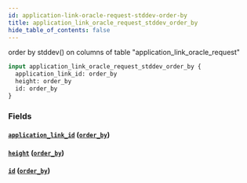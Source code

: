 ```yaml
---
id: application-link-oracle-request-stddev-order-by
title: application_link_oracle_request_stddev_order_by
hide_table_of_contents: false
---
```


order by stddev() on columns of table "application_link_oracle_request"

```graphql
input application_link_oracle_request_stddev_order_by {
  application_link_id: order_by
  height: order_by
  id: order_by
}
```

### Fields

#### [`application_link_id`](#) ([`order_by`](../enums/order-by))

#### [`height`](#) ([`order_by`](../enums/order-by))

#### [`id`](#) ([`order_by`](../enums/order-by))
